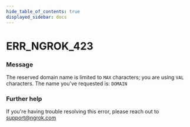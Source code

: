 ```yaml
---
hide_table_of_contents: true
displayed_sidebar: docs
---
```



# ERR_NGROK_423

### Message

The reserved domain name is limited to `MAX` characters; you are using `VAL` characters.
The name you've requested is: `DOMAIN`

<ErrorDetails error="err_ngrok_423" />

### Further help

If you're having trouble resolving this error, please reach out to [support@ngrok.com](mailto:support@ngrok.com?subject=Help%20with%20ERR_NGROK_423)

